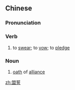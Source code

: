 ==Chinese==
{{zh-forms}}

===Pronunciation===
{{zh-pron
|m=méngshì,míngshì,2nb=variant
|c=mang4 sai6
|cat=v,n
}}

===Verb===
{{zh-verb}}

# to [[swear]]; to [[vow]]; to [[pledge]]

===Noun===
{{zh-noun}}

# [[oath]] of [[alliance]]

[[zh:盟誓]]